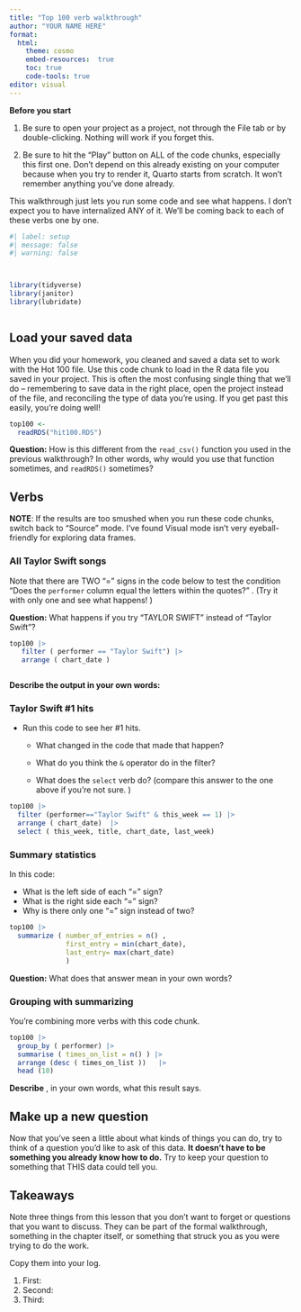 ```yaml
---
title: "Top 100 verb walkthrough"
author: "YOUR NAME HERE"
format: 
  html: 
    theme: cosmo
    embed-resources:  true
    toc: true
    code-tools: true
editor: visual
---
```


**Before you start**

1.  Be sure to open your project as a project, not through the File tab or by double-clicking. Nothing will work if you forget this.

2.  Be sure to hit the "Play" button on ALL of the code chunks, especially this first one. Don't depend on this already existing on your computer because when you try to render it, Quarto starts from scratch. It won't remember anything you've done already.

This walkthrough just lets you run some code and see what happens. I don't expect you to have internalized ANY of it. We'll be coming back to each of these verbs one by one.

```r
#| label: setup
#| message: false
#| warning: false



library(tidyverse)
library(janitor)
library(lubridate)



```

## Load your saved data

When you did your homework, you cleaned and saved a data set to work with the Hot 100 file. Use this code chunk to load in the R data file you saved in your project. This is often the most confusing single thing that we'll do -- remembering to save data in the right place, open the project instead of the file, and reconciling the type of data you're using. If you get past this easily, you're doing well!

```r

top100 <- 
  readRDS("hit100.RDS")

```

**Question:** How is this different from the `read_csv()` function you used in the previous walkthrough? In other words, why would you use that function sometimes, and `readRDS()` sometimes?

## Verbs

**NOTE**: If the results are too smushed when you run these code chunks, switch back to "Source" mode. I've found Visual mode isn't very eyeball-friendly for exploring data frames.

### All Taylor Swift songs

Note that there are TWO "=" signs in the code below to test the condition "Does the `performer` column equal the letters within the quotes?" . (Try it with only one and see what happens! )

**Question:** What happens if you try "TAYLOR SWIFT" instead of "Taylor Swift"?

```r

top100 |> 
   filter ( performer == "Taylor Swift") |> 
   arrange ( chart_date )



```

**Describe the output in your own words:**

### Taylor Swift #1 hits

-   Run this code to see her #1 hits.

    -   What changed in the code that made that happen?

    -   What do you think the `&` operator do in the filter?

    -   What does the `select` verb do? (compare this answer to the one above if you're not sure. )

```r

top100 |>
  filter (performer=="Taylor Swift" & this_week == 1) |>
  arrange ( chart_date)  |>
  select ( this_week, title, chart_date, last_week)


```

### Summary statistics

In this code:

-   What is the left side of each "=" sign?
-   What is the right side each "=" sign?
-   Why is there only one "=" sign instead of two?

```r

top100 |>
  summarize ( number_of_entries = n() , 
              first_entry = min(chart_date), 
              last_entry= max(chart_date)
              )


```

**Question:** What does that answer mean in your own words?

### Grouping with summarizing

You're combining more verbs with this code chunk.

```r

top100 |>
  group_by ( performer) |>
  summarise ( times_on_list = n() ) |>
  arrange (desc ( times_on_list ))   |> 
  head (10)


```

**Describe** , in your own words, what this result says.

## Make up a new question

Now that you've seen a little about what kinds of things you can do, try to think of a question you'd like to ask of this data. **It doesn't have to be something you already know how to do.** Try to keep your question to something that THIS data could tell you.

## Takeaways

Note three things from this lesson that you don't want to forget or questions that you want to discuss. They can be part of the formal walkthrough, something in the chapter itself, or something that struck you as you were trying to do the work.

Copy them into your log.

1.  First:
2.  Second:
3.  Third: